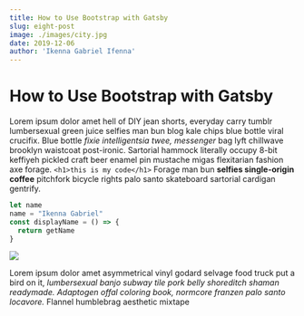 ```yaml
---
title: How to Use Bootstrap with Gatsby
slug: eight-post
image: ./images/city.jpg
date: 2019-12-06
author: 'Ikenna Gabriel Ifenna'
---
```



# How to Use Bootstrap with Gatsby

Lorem ipsum dolor amet hell of DIY jean shorts, everyday carry tumblr
lumbersexual green juice selfies man bun blog kale chips blue bottle viral crucifix.
Blue bottle _fixie intelligentsia twee, messenger_ bag lyft chillwave brooklyn waistcoat post-ironic.
Sartorial hammock literally occupy 8-bit keffiyeh pickled craft beer enamel pin mustache migas flexitarian fashion axe forage.
`<h1>this is my code</h1>`
Forage man bun **selfies single-origin coffee** pitchfork bicycle rights palo santo skateboard sartorial cardigan gentrify.


<div className='code'>

```javascript
let name
name = "Ikenna Gabriel"
const displayName = () => {
  return getName
}
```

</div>

<div className='post-image'>

![](./images/image-1.jpeg)

</div>

Lorem ipsum dolor amet asymmetrical vinyl godard selvage food 
truck put a bird on it, _lumbersexual banjo subway tile pork belly shoreditch shaman readymade. Adaptogen offal coloring book, normcore franzen palo santo locavore._ 
Flannel humblebrag aesthetic mixtape